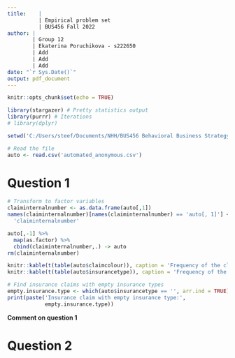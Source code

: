 ```yaml
---
title:    |
          | Empirical problem set
          | BUS456 Fall 2022
author: |
        | Group 12
        | Ekaterina Poruchikova - s222650
        | Add
        | Add
        | Add
date: "`r Sys.Date()`"
output: pdf_document
---
```


\newpage

```r
knitr::opts_chunk$set(echo = TRUE)
```

```r
library(stargazer) # Pretty statistics output
library(purrr) # Iterations
# library(dplyr) 
```



```r
setwd('C:/Users/steef/Documents/NHH/BUS456 Behavioral Business Strategy/BUS456-Assignment-1')

# Read the file
auto <- read.csv('automated_anonymous.csv')
```

# Question 1

```r
# Transform to factor variables
claiminternalnumber <- as.data.frame(auto[,1])
names(claiminternalnumber)[names(claiminternalnumber) == 'auto[, 1]'] <- 
  'claiminternalnumber'

auto[,-1] %>%
  map(as.factor) %>%
  cbind(claiminternalnumber,.) -> auto
rm(claiminternalnumber)

knitr::kable(t(table(auto$claimcolour)), caption = 'Frequency of the claim colour')
knitr::kable(t(table(auto$insurancetype)), caption = 'Frequency of the insurance type')

# Find insurance claims with empty insurance types
empty.insurance.type <- which(auto$insurancetype == '', arr.ind = TRUE)
print(paste('Insurance claim with empty insurance type:',
            empty.insurance.type))
```

**Comment on question 1**

# Question 2

```r


```


